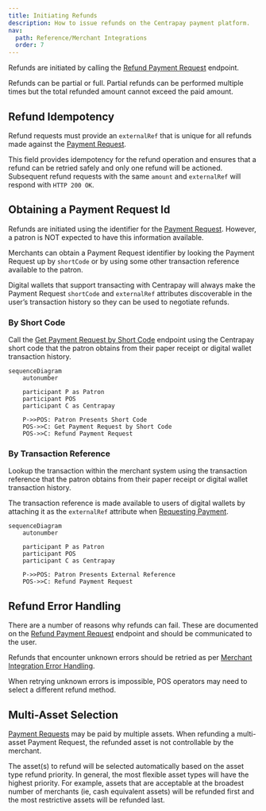 ```yaml
---
title: Initiating Refunds
description: How to issue refunds on the Centrapay payment platform.
nav:
  path: Reference/Merchant Integrations
  order: 7
---
```


Refunds are initiated by calling the [Refund Payment Request](https://docs.centrapay.com/api/payment-requests#refund-a-payment-request-experimental) endpoint.

Refunds can be partial or full. Partial refunds can be performed multiple times but the total refunded amount cannot exceed the paid amount.

## Refund Idempotency

Refund requests must provide an `externalRef` that is unique for all refunds made against the [Payment Request](https://docs.centrapay.com/api/payment-requests#payment-request).

This field provides idempotency for the refund operation and ensures that a refund can be retried safely and only one refund will be actioned. Subsequent refund requests with the same `amount` and `externalRef` will respond with `HTTP 200 OK`.

## Obtaining a Payment Request Id

Refunds are initiated using the identifier for the [Payment Request](https://docs.centrapay.com/api/payment-requests#payment-request). However, a patron is NOT expected to have this information available.

Merchants can obtain a Payment Request identifier by looking the Payment Request up by `shortCode` or by using some other transaction reference available to the patron.

Digital wallets that support transacting with Centrapay will always make the Payment Request `shortCode` and `externalRef` attributes discoverable in the user’s transaction history so they can be used to negotiate refunds.

### By Short Code

Call the [Get Payment Request by Short Code](https://docs.centrapay.com/api/payment-requests#get-a-payment-request-by-short-code) endpoint using the Centrapay short code that the patron obtains from their paper receipt or digital wallet transaction history.

```mermaid
sequenceDiagram
	autonumber

	participant P as Patron
	participant POS
	participant C as Centrapay

	P->>POS: Patron Presents Short Code
	POS->>C: Get Payment Request by Short Code
	POS->>C: Refund Payment Request
```

### By Transaction Reference

Lookup the transaction within the merchant system using the transaction reference that the patron obtains from their paper receipt or digital wallet transaction history.

The transaction reference is made available to users of digital wallets by attaching it as the `externalRef` attribute when [Requesting Payment](/guides/requesting-payment).

```mermaid
sequenceDiagram
	autonumber

	participant P as Patron
	participant POS
	participant C as Centrapay

	P->>POS: Patron Presents External Reference
	POS->>C: Refund Payment Request
```

## Refund Error Handling

There are a number of reasons why refunds can fail. These are documented on the [Refund Payment Request](https://docs.centrapay.com/api/payment-requests#refund) endpoint and should be communicated to the user.

Refunds that encounter unknown errors should be retried as per [Merchant Integration Error Handling](/guides/merchant-integration-error-handling).

When retrying unknown errors is impossible, POS operators may need to select a different refund method.

## Multi-Asset Selection

[Payment Requests](https://docs.centrapay.com/api/payment-requests#payment-request) may be paid by multiple assets. When refunding a multi-asset Payment Request, the refunded asset is not controllable by the merchant.

The asset(s) to refund will be selected automatically based on the asset type refund priority. In general, the most flexible asset types will have the highest priority.  For example, assets that are acceptable at the broadest number of merchants (ie, cash equivalent assets) will be refunded first and the most restrictive assets will be refunded last.

